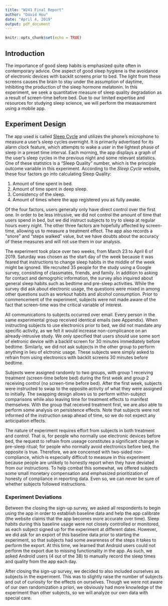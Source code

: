 ---
title: "W241 Final Report"
author: "David Hou"
date: "April 4, 2019"
output: pdf_document
---

```{r setup, include=FALSE}
knitr::opts_chunk$set(echo = TRUE)
```

## Introduction

The importance of good sleep habits is emphasized quite often in contemporary advice.  One aspect of good sleep hygiene is the avoidance of electronic devices with backlit screens prior to bed.  The light from these screens causes the brain to stay under the assumption of daytime, inhibiting the production of the sleep hormone melatonin.  In this experiment, we seek a quantitative measure of sleep quality degradation as a result of screen-time before bed.  Due to our limited expertise and resources for studying sleep science, we will perform the measaurement using a mobile app.

## Experiment Design

The app used is called [Sleep Cycle](www.sleepcycle.com) and utilizes the phone's microphone to measure a user's sleep cycles overnight.  It is primarily advertised for its alarm clock feature, which attempts to wake a user in the lightest phase of sleep in a preset time interval.  Each morning, the app displays a graph of the user's sleep cycles in the previous night and some relevant statistics.  One of these statistics is a "Sleep Quality" number, which is the principle outcome variable in this experiment.  According to the *Sleep Cycle* website, these four factors go into calculating Sleep Quality:

1. Amount of time spent in bed.
2. Amount of time spent in deep sleep.
3. Consistency of the sleep.
4. Amount of times where the app registered you as fully awake.

Of the four factors, users generally only have direct control over the first one.  In order to be less intrusive, we did not control the amount of time that users spend in bed, but we did instruct subjects to try to sleep at regular hours every night.  The other three factors are hopefully affected by screen-time, allowing us to measure a treatment effect.  The app also records a "snore" and "steps walked" value, but we have doubts about the accuracy of these measures and will not use them in our analysis.

The experiment took place over two weeks, from March 23 to April 6 of 2019.  Saturday was chosen as the start day of the week because it was feared that instructions to change sleep habits in the middle of the week might be ignored.  We recruited 35 people for the study using a Google survey, consisting of classmates, friends, and family.  In addition to asking for contact and demogrphic information, the survey also inquired about general sleep habits such as bedtime and pre-sleep activities.  While the survey did ask about electronic usage, the questions were mixed in among other questions such as workout habits and alcohol consumption.  Prior to commencement of the experiment, subjects were not made aware of the fact that screen-time was the critical variable of interest.

All communications to subjects occurred over email.  Every person in the same experimental group received identical emails (see Appendix).  When instructing subjects to use electronics prior to bed, we did not mandate any specific activity, as we felt it would increase non-complicance on an already-intrusive study.  We only specified that users should use some sort of eletronic device with a backlit screen for 30 minutes immediately before bedtime.  Similarly, we did not ask subjects in the other group to perform anything in lieu of elctronic usage.  These subjects were simply asked to refrain from using electronics with backlit screens 30 minutes before bedtime.

Subjects were assigned randomly to two groups, with group 1 receiving treatment (screen-time before bed) during the first week and group 2 receiving control (no screen-time before bed).  After the first week, subjects were instructed to swap to the opposite activity of what they were assigned to initially.  The swapping design allows us to perform within-subject comparisons while also leaving time for treatment effects to manifest themselves.  With the group that received treatment first, we are also able to perform some analysis on persistence effects.  Note that subjects were not informed of the instruction swap ahead of time, so we do not expect any anticipation effects.

The nature of experiment requires effort from subjects in both treatment and control.  That is, for people who normally use electronic devices before bed, the request to refrain from useage constitutes a significant change in pre-sleep ritual; for people who normally avoid electronics before bed, the opposite is true.  Therefore, we are concerned with two-sided non-compliance, which is especially difficult to measure in this experiment because people are unlikely to honestly report when they have deviated from our instructions.  To help combat this somewhat, we offered subjects some small monetary compensation and emphasized prioritization of honesty of compliance in reporting data.  Even so, we can never be sure of whether subjects followed instructions.

### Experiment Deviations

Between the closing the sign-up survey, we asked all respondents to begin using the app in order to establish baseline data and help the app calibrate (the website claims that the app becomes more accurate over time).  Sleep habits during this baseline usage were not closely controlled or monitored, as each subject signed up for the experiment at different dates.  However, we did ask for an export of this baseline data prior to starting the experiment, so that subjects had some awareness of the steps it takes to perform the export.  At this time, we learned that Android users could not perform the export due to missing functionality in the app.  As such, we asked Android users (4 out of the 38) to manually record the sleep times and quality from the app each day.

After closing the sign-up survey, we decided to also included ourselves as subjects in the experiment.  This was to slightly raise the number of subjects and out of curiosity for the effects on ourselves.  Though we were not aware of our own randomization a priori, we obviously had more knowledge of the experiment than other subjects, so we will analyze our own data with special care.
